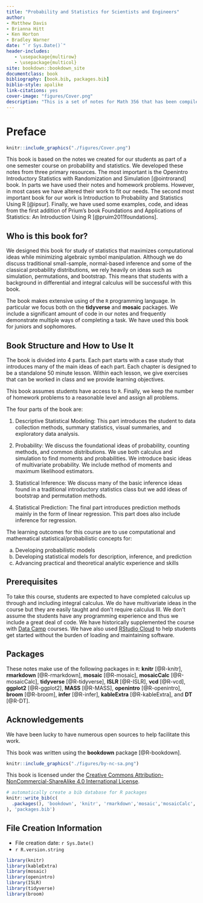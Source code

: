 ```yaml
--- 
title: "Probability and Statistics for Scientists and Engineers"
author: 
- Matthew Davis
- Brianna Hitt
- Ken Horton
- Bradley Warner
date: "`r Sys.Date()`"
header-includes:
   - \usepackage{multirow}
   - \usepackage{multicol}
site: bookdown::bookdown_site
documentclass: book
bibliography: [book.bib, packages.bib]
biblio-style: apalike
link-citations: yes
cover-image: "figures/Cover.png"
description: "This is a set of notes for Math 356 that has been compiled into a book."
---
```


\input{latex/math-definitions.tex}

# Preface {-}


```r
knitr::include_graphics("./figures/Cover.png")
```
  

This book is based on the notes we created for our students as part of a one semester course on probability and statistics. We developed these notes from three primary resources. The most important is the Openintro Introductory Statistics with Randomization and Simulation [@ointrorand] book. In parts we have used their notes and homework problems. However, in most cases we have altered their work to fit our needs. The second most important book for our work is Introduction to Probability and Statistics Using R [@ipsur]. Finally, we have used some examples, code, and ideas from the first addition of Prium's book Foundations and Applications of Statistics: An Introduction Using R [@pruim2011foundations].  

## Who is this book for?

We designed this book for study of statistics that maximizes computational ideas while minimizing algebraic symbol manipulation. Although we do discuss traditional small-sample, normal-based inference and some of the classical probability distributions, we rely heavily on ideas such as simulation, permutations, and bootstrap. This means that students with a background in differential and integral calculus will be successful with this book. 

The book makes extensive using of the `R` programming language. In particular we focus both on the **tidyverse** and **mosaic** packages. We include a significant amount of code in our notes and frequently demonstrate multiple ways of completing a task. We have used this book for juniors and sophomores.

## Book Structure and How to Use It

The book is divided into 4 parts. Each part starts with a case study that introduces many of the main ideas of each part. Each chapter is designed to be a standalone 50 minute lesson. Within each lesson, we give exercises that can be worked in class and we provide learning objectives. 

This book assumes students have access to `R`. Finally, we keep the number of homework problems to a reasonable level and assign all problems.

The four parts of the book are:

1. Descriptive Statistical Modeling: This part introduces the student to data collection methods, summary statistics, visual summaries, and exploratory data analysis. 

2. Probability: We discuss the foundational ideas of probability, counting methods, and common distributions. We use both calculus and simulation to find moments and probabilities. We introduce basic ideas of multivariate probability. We include method of moments and maximum likelihood estimators.

3. Statistical Inference: We discuss many of the basic inference ideas found in a traditional introductory statistics class but we add ideas of bootstrap and permutation methods. 

4. Statistical Prediction: The final part introduces prediction methods mainly in the form of linear regression. This part does also include inference for regression.


The learning outcomes for this course are to use computational and mathematical statistical/probabilistic concepts for:

a.	Developing probabilistic models 
b.	Developing statistical models for description, inference, and prediction  
c.	Advancing practical and theoretical analytic experience and skills


## Prerequisites

To take this course, students are expected to have completed calculus up through and including integral calculus. We do have multivariate ideas in the course but they are easily taught and don't require calculus III.  We don't assume the students have any programming experience and thus we include a great deal of code. We have historically supplemented the course with [Data Camp](http://datacamp.com/) courses. We have also used [RStudio Cloud](http://rstudio.cloud) to help students get started without the burden of loading and maintaining software.

## Packages

These notes make use of the following packages in `R`: **knitr** [@R-knitr], **rmarkdown** [@R-rmarkdown], **mosaic** [@R-mosaic], **mosaicCalc** [@R-mosaicCalc], **tidyverse** [@R-tidyverse], **ISLR** [@R-ISLR], **vcd** [@R-vcd], **ggplot2** [@R-ggplot2], **MASS** [@R-MASS], **openintro** [@R-openintro], **broom** [@R-broom], **infer** [@R-infer], **kableExtra** [@R-kableExtra], and **DT** [@R-DT].

## Acknowledgements 

We have been lucky to have numerous open sources to help facilitate this work.  

This book was written using the **bookdown** package [@R-bookdown].

```r
knitr::include_graphics("./figures/by-nc-sa.png")  
``` 


This book is licensed under the [Creative Commons Attribution-NonCommercial-ShareAlike 4.0 International License](http://creativecommons.org/licenses/by-nc-sa/4.0/).

```r
# automatically create a bib database for R packages
knitr::write_bib(c(
  .packages(), 'bookdown', 'knitr', 'rmarkdown','mosaic','mosaicCalc','vcd','ISLR','tidyverse','ggplot2','MASS','openintro','broom','infer','ISLR','kableExtra','DT'
), 'packages.bib')
```

## File Creation Information 

  * File creation date: `r Sys.Date()`
  * `r R.version.string`


```r
library(knitr)
library(kableExtra)
library(mosaic)
library(openintro)
library(ISLR)
library(tidyverse)
library(broom)
```

